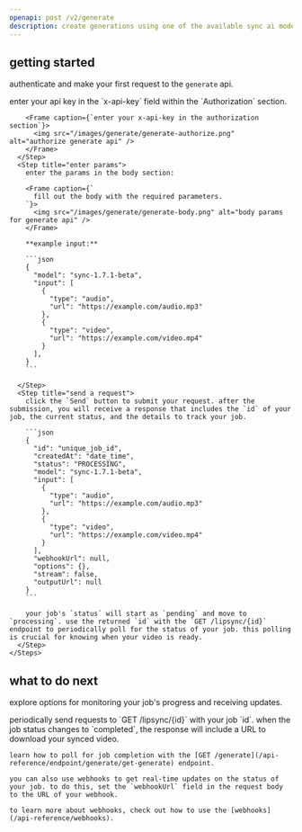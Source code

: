 ```yaml
---
openapi: post /v2/generate
description: create generations using one of the available sync ai models.
---
```


## getting started

authenticate and make your first request to the `generate` api.

<AccordionGroup>
  <Accordion title="make a request from the docs">
    <Steps>
      <Step title="authorize">
        enter your api key in the `x-api-key` field within the `Authorization` section.

        <Frame caption={`enter your x-api-key in the authorization section`}>
          <img src="/images/generate/generate-authorize.png" alt="authorize generate api" />
        </Frame>
      </Step>
      <Step title="enter params">
        enter the params in the body section:

        <Frame caption={`
          fill out the body with the required parameters.
        `}>
          <img src="/images/generate/generate-body.png" alt="body params for generate api" />
        </Frame>

        **example input:**

        ```json
        {
          "model": "sync-1.7.1-beta",
          "input": [
            {
              "type": "audio",
              "url": "https://example.com/audio.mp3"
            },
            {
              "type": "video",
              "url": "https://example.com/video.mp4"
            }
          ],
        }
        ```

      </Step>
      <Step title="send a request">
        click the `Send` button to submit your request. after the submission, you will receive a response that includes the `id` of your job, the current status, and the details to track your job.

        ```json
        {
          "id": "unique_job_id",
          "createdAt": "date_time",
          "status": "PROCESSING",
          "model": "sync-1.7.1-beta",
          "input": [
            {
              "type": "audio",
              "url": "https://example.com/audio.mp3"
            },
            {
              "type": "video",
              "url": "https://example.com/video.mp4"
            }
          ],
          "webhookUrl": null,
          "options": {},
          "stream": false,
          "outputUrl": null
        }
        ```

        your job's `status` will start as `pending` and move to `processing`. use the returned `id` with the `GET /lipsync/{id}` endpoint to periodically poll for the status of your job. this polling is crucial for knowing when your video is ready.
      </Step>
    </Steps>

  </Accordion>
</AccordionGroup>

## what to do next

explore options for monitoring your job's progress and receiving updates.

<AccordionGroup>
  <Accordion title="polling for completion">
    periodically send requests to `GET /lipsync/{id}` with your job `id`. when the job status changes to `completed`, the response will include a URL to download your synced video.

    learn how to poll for job completion with the [GET /generate](/api-reference/endpoint/generate/get-generate) endpoint.

  </Accordion>
  <Accordion title="using webhooks">
      
    you can also use webhooks to get real-time updates on the status of your job. to do this, set the `webhookUrl` field in the request body to the URL of your webhook.

    to learn more about webhooks, check out how to use the [webhooks](/api-reference/webhooks).

  </Accordion>
</AccordionGroup>

